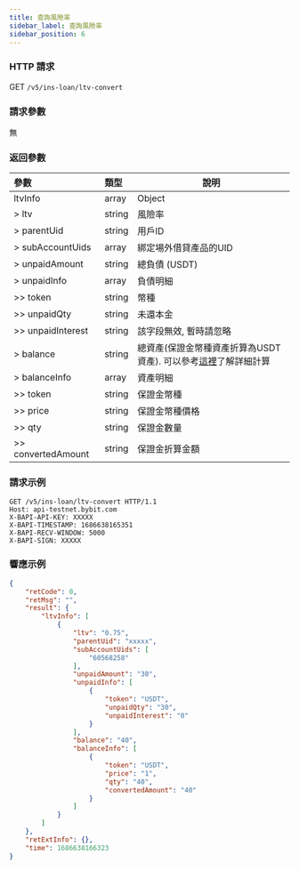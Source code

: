 ```yaml
---
title: 查詢風險率
sidebar_label: 查詢風險率
sidebar_position: 6
---
```


### HTTP 請求
GET `/v5/ins-loan/ltv-convert`

### 請求參數
無

### 返回參數
| 參數 | 類型 | 說明|
|:----- |:-----|----- |
|ltvInfo | array | Object |
|> ltv | string	| 風險率 |
|> parentUid | string | 用戶ID |
|> subAccountUids | array | 綁定場外借貸產品的UID |
|> unpaidAmount	| string | 總負債 (USDT) |
|> unpaidInfo | array | 負債明細 |
|>> token | string | 幣種 |
|>> unpaidQty | string | 未還本金 |
|>> unpaidInterest | string	| 該字段無效, 暫時請忽略 |
|> balance | string	| 總資產(保證金幣種資產折算為USDT資產). 可以參考<a href="https://www.bybit.com/zh-MY/help-center/s/article/Over-the-counter-OTC-Lending">這裡</a>了解詳細計算 |
|> balanceInfo | array | 資產明細 |
|>> token | string | 保證金幣種 |
|>> price | string | 保證金幣種價格 |
|>> qty	| string | 保證金數量 |
|>> convertedAmount	| string | 保證金折算金額 |

### 請求示例

```http
GET /v5/ins-loan/ltv-convert HTTP/1.1
Host: api-testnet.bybit.com
X-BAPI-API-KEY: XXXXX
X-BAPI-TIMESTAMP: 1686638165351
X-BAPI-RECV-WINDOW: 5000
X-BAPI-SIGN: XXXXX
```

### 響應示例

```json
{
    "retCode": 0,
    "retMsg": "",
    "result": {
        "ltvInfo": [
            {
                "ltv": "0.75",
                "parentUid": "xxxxx",
                "subAccountUids": [
                    "60568258"
                ],
                "unpaidAmount": "30",
                "unpaidInfo": [
                    {
                        "token": "USDT",
                        "unpaidQty": "30",
                        "unpaidInterest": "0"
                    }
                ],
                "balance": "40",
                "balanceInfo": [
                    {
                        "token": "USDT",
                        "price": "1",
                        "qty": "40",
                        "convertedAmount": "40"
                    }
                ]
            }
        ]
    },
    "retExtInfo": {},
    "time": 1686638166323
}
```
